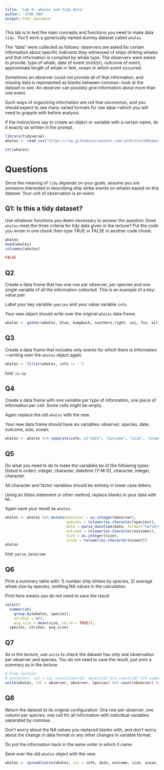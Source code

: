 ```yaml
---
title: 'Lab 4: whales and tidy data'
author: 'STOR 390'
output: html_document
---
```


This lab is to test the main concepts and functions you need to make data `tidy.` You'll work a generically named dummy dataset called `whales`.

The "data" were collected as follows: observers are asked for certain information about specific indicents they witnessed of ships striking whales and that information is compiled by whale type. The observers were asked to provide: type of whale, date of event (m/d/yr), outcome of event, approximate length of whale in feet, ocean in which event occurred.

Sometimes an observer could not provide all of that information, and missing data is represented as blanks between commas---look at the dataset to see. An observer can possibly give information about more than one event.

Such ways of organizing information are not that uncommon, and you should expect to see many varied formats for raw data---which you will need to grapple with before analysis.

If the instructions say to create an object or variable with a certain name, do it exactly as written in the prompt.

```r
library(tidyverse)
whales <- read_csv("https://raw.githubusercontent.com/idc9/stor390/master/data/whales.csv")

str(whales)
```

# Questions

Since the meaning of `tidy` depends on your goals, assume you are someone interested in describing ship strike events on whales based on this dataset.  Your unit of observation is an event.

## Q1: Is this a tidy dataset?

Use whatever functions you deem necessary to answer the question: Does `whales` meet the three criteria for tidy data given in the lecture? Put the code you wrote in one chunk then type TRUE or FALSE in another code chunk.

```r
whales
head(whales)
colnames(whales)
```
```r
FALSE
```

## Q2

Create a data frame that has one row per observer, per species and one single variable of all the information collected. This is an example of a key-value pair. 

Label your key variable `species` and your value variable `info`. 

Your new object should write over the original `whales` data frame.

```r
whales <- gather(whales, blue, humpback, southern_right, sei, fin, killer_whale, bowhead, grey, key = "species", value = "info")
```


## Q3
Create a data frame that includes only events for which there is information---writing over the `whales` object again.
```r
whales <- filter(whales, info != '')
```

hint: `is.na`

## Q4
Create a data frame with one variable per type of information, one piece of information per cell. Some cells might be empty.

Again replace the old `whales` with the new.

Your new data frame should have six variables: observer, species, date, outcome, size, ocean.
```r
whales <- whales %>% separate(info, c("date", "outcome", "size", "ocean"), sep = ", *")
```


## Q5
Do what you need to do to make the variables be of the following types (listed in order): integer, character, datetime (Y-M-D), character, integer, character.

All character and factor variables should be entirely in lower case letters.

Using an ifelse statement or other method, replace blanks in your data with `NA.`

Again save your result as `whales.`
```r
whales <- whales %>% mutate(observer = as.integer(observer),
                            species = tolower(as.character(species)),
                            date = parse_datetime(date, format="%m/%d/%y"),
                            outcome = tolower(as.character(outcome)),
                            size = as.integer(size),
                            ocean = tolower(as.character(ocean)))
whales
```

hint: `parse_datetime`

## Q6
Print a summary table with: 1) number ship strikes by species, 2) average whale size by species, omitting NA values in the calculation. 

Print here means you do not need to save the result.
```r
select(
  summarize(
    group_by(whales, species),
    strikes = n(),
    avg_size = mean(size, na.rm = TRUE)),
  species, strikes, avg_size)
```


## Q7
As in the lecture,  use `unite` to check the dataset has only one observation per observer and species. You do not need to save the result, just print a summary as in the lecture.

```r
# From lecture:
# unite(art, col = id, constituentid, objectid) %>% count(id) %>% summary
unite(whales, col = observer, observer, species) %>% count(observer) %>% summary
```


## Q8
Return the dataset to its original configuration: One row per observer, one column per species, one cell for all information with individual variables separated by commas.

Don't worry about the NA values you replaced blanks with, and don't worry about the change in date format or any other changes in variable format.

Do put the information back in the same order in which it came.

Save over the old `whales` object with the new.
```r
whales <- spread(unite(whales, col = info, date, outcome, size, ocean, sep = ", "), species, info)
```
